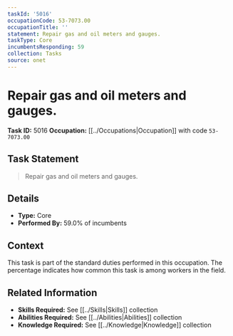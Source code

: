 ```yaml
---
taskId: '5016'
occupationCode: 53-7073.00
occupationTitle: ''
statement: Repair gas and oil meters and gauges.
taskType: Core
incumbentsResponding: 59
collection: Tasks
source: onet
---
```

# Repair gas and oil meters and gauges.

**Task ID:** 5016
**Occupation:** [[../Occupations|Occupation]] with code `53-7073.00`

## Task Statement

> Repair gas and oil meters and gauges.

## Details

- **Type:** Core
- **Performed By:** 59.0% of incumbents

## Context

This task is part of the standard duties performed in this occupation. The percentage indicates how common this task is among workers in the field.

## Related Information

- **Skills Required:** See [[../Skills|Skills]] collection
- **Abilities Required:** See [[../Abilities|Abilities]] collection
- **Knowledge Required:** See [[../Knowledge|Knowledge]] collection
